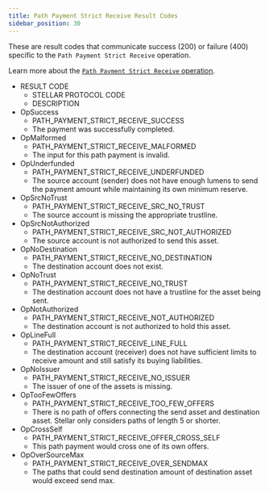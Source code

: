 ```yaml
---
title: Path Payment Strict Receive Result Codes
sidebar_position: 30
---
```



These are result codes that communicate success (200) or failure (400) specific to the `Path Payment Strict Receive` operation.

Learn more about the [`Path Payment Strict Receive` operation](/docs/learn/fundamentals/list-of-operations#path-payment-strict-receive).

<AttributeTable>

- RESULT CODE
  - STELLAR PROTOCOL CODE
  - DESCRIPTION
- OpSuccess
  - PATH_PAYMENT_STRICT_RECEIVE_SUCCESS
  - The payment was successfully completed.
- OpMalformed
  - PATH_PAYMENT_STRICT_RECEIVE_MALFORMED
  - The input for this path payment is invalid.
- OpUnderfunded
  - PATH_PAYMENT_STRICT_RECEIVE_UNDERFUNDED
  - The source account (sender) does not have enough lumens to send the payment amount while maintaining its own minimum reserve.
- OpSrcNoTrust
  - PATH_PAYMENT_STRICT_RECEIVE_SRC_NO_TRUST
  - The source account is missing the appropriate trustline.
- OpSrcNotAuthorized
  - PATH_PAYMENT_STRICT_RECEIVE_SRC_NOT_AUTHORIZED
  - The source account is not authorized to send this asset.
- OpNoDestination
  - PATH_PAYMENT_STRICT_RECEIVE_NO_DESTINATION
  - The destination account does not exist.
- OpNoTrust
  - PATH_PAYMENT_STRICT_RECEIVE_NO_TRUST
  - The destination account does not have a trustline for the asset being sent.
- OpNotAuthorized
  - PATH_PAYMENT_STRICT_RECEIVE_NOT_AUTHORIZED
  - The destination account is not authorized to hold this asset.
- OpLineFull
  - PATH_PAYMENT_STRICT_RECEIVE_LINE_FULL
  - The destination account (receiver) does not have sufficient limits to receive amount and still satisfy its buying liabilities.
- OpNoIssuer
  - PATH_PAYMENT_STRICT_RECEIVE_NO_ISSUER
  - The issuer of one of the assets is missing.
- OpTooFewOffers
  - PATH_PAYMENT_STRICT_RECEIVE_TOO_FEW_OFFERS
  - There is no path of offers connecting the send asset and destination asset. Stellar only considers paths of length 5 or shorter.
- OpCrossSelf
  - PATH_PAYMENT_STRICT_RECEIVE_OFFER_CROSS_SELF
  - This path payment would cross one of its own offers.
- OpOverSourceMax
  - PATH_PAYMENT_STRICT_RECEIVE_OVER_SENDMAX
  - The paths that could send destination amount of destination asset would exceed send max.

</AttributeTable>
